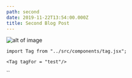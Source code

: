 ```yaml
---
path: second
date: 2019-11-22T13:54:00.000Z
title: Second Blog Post
---
```

![alt of image](/assets/avatar.png "title of image")

`import Tag from "../src/components/tag.jsx";`

`<Tag tagFor = "test"/>`

``

